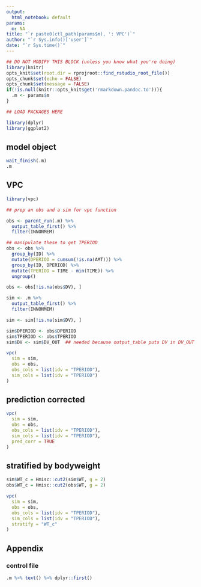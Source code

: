 ```yaml
---
output:
  html_notebook: default
params:
  m: NA
title: "`r paste0(ctl_path(params$m), ': VPC')`"
author: "`r Sys.info()['user']`"
date: "`r Sys.time()`"
---
```


<!-- To run as a notebook: -->
<!--   1. define .m to be your model in your workspace (e.g. .m <- m1) -->
<!--   2. run as normal notebook -->

<!-- To run as a report: -->
<!--   1. Use the nm_render() on your object -->
<!--   (e.g. m1 <- m1 %>% nm_render("path/to/this/report")) -->
<!--   2. see ?nm_render for additional information including results location -->

<!-- To make your own report (this is only a bare template) -->
<!--   1. start with an already run model object (e.g. m1) -->
<!--   2. add code and run as a notebook (see above) to see results -->
<!--   3. when finished, run as a report (see above) to see report -->
<!--   4. use nm_render() to run on other model objects -->


```r
## DO NOT MODIFY THIS BLOCK (unless you know what you're doing)
library(knitr)
opts_knit$set(root.dir = rprojroot::find_rstudio_root_file())
opts_chunk$set(echo = FALSE)
opts_chunk$set(message = FALSE)
if(!is.null(knitr::opts_knit$get('rmarkdown.pandoc.to'))){
  .m <- params$m  
}
```

```r
## LOAD PACKAGES HERE

library(dplyr)
library(ggplot2)

```

## model object

```r
wait_finish(.m)
.m
```

## VPC

```r

library(vpc)

## prep an obs and a sim for vpc function

obs <- parent_run(.m) %>%
  output_table_first() %>% 
  filter(INNONMEM)

## manipulate these to get TPERIOD
obs <- obs %>% 
  group_by(ID) %>%
  mutate(DPERIOD = cumsum(!is.na(AMT))) %>%
  group_by(ID, DPERIOD) %>%
  mutate(TPERIOD = TIME - min(TIME)) %>%
  ungroup()

obs <- obs[!is.na(obs$DV), ]

sim <- .m %>%
  output_table_first() %>% 
  filter(INNONMEM)

sim <- sim[!is.na(sim$DV), ]

sim$DPERIOD <- obs$DPERIOD
sim$TPERIOD <- obs$TPERIOD
sim$DV <- sim$DV_OUT  ## needed because output_table puts DV in DV_OUT


```


```r

vpc(
  sim = sim,
  obs = obs,
  obs_cols = list(idv = "TPERIOD"),
  sim_cols = list(idv = "TPERIOD")
)
```

## prediction corrected

```r

vpc(
  sim = sim,
  obs = obs,
  obs_cols = list(idv = "TPERIOD"),
  sim_cols = list(idv = "TPERIOD"),
  pred_corr = TRUE
)

```

## stratified by bodyweight

```r

sim$WT_c = Hmisc::cut2(sim$WT, g = 2)
obs$WT_c = Hmisc::cut2(obs$WT, g = 2)

vpc(
  sim = sim,
  obs = obs,
  obs_cols = list(idv = "TPERIOD"),
  sim_cols = list(idv = "TPERIOD"),
  stratify = "WT_c"
)
```

## Appendix

### control file

```r
.m %>% text() %>% dplyr::first()
```



